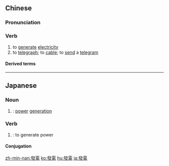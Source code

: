 {{also|发电}}
==Chinese==
{{zh-forms|s=发电}}

===Pronunciation===
{{zh-pron
|m=fādiàn
|c=faat3 din6
|h=pfs=fat-thien
|mn=hoat-tiān
|cat=v
}}

===Verb===
{{zh-verb}}

# to [[generate]] [[electricity]]
# to [[telegraph]]; to [[cable]]; to [[send]] a [[telegram]]

====Derived terms====
{{zh-der|發電廠|發電所|發電站}}

----

==Japanese==
{{ja-kanjitab|はつ|でん|yomi=o}}

===Noun===
{{ja-noun|はつでん|shin=発電}}

# {{kyujitai of|発電}}: [[power]] [[generation]] {{lb|ja|electricity|sort=はつでん}}

===Verb===
{{ja-verb-suru|はつでん|shin=発電}}

# {{kyujitai of|発電}}: to generate power

====Conjugation====
{{ja-suru|はつでん}}

[[zh-min-nan:發電]]
[[ko:發電]]
[[hu:發電]]
[[ja:發電]]